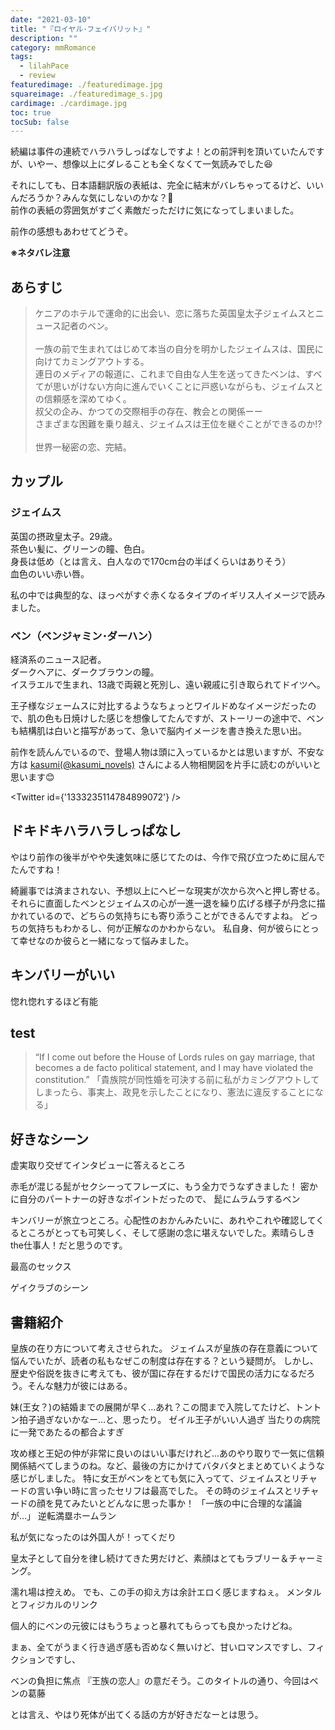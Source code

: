 ```yaml
---
date: "2021-03-10"
title: "『ロイヤル･フェイバリット』"
description: ""
category: mmRomance
tags:
  - lilahPace
  - review
featuredimage: ./featuredimage.jpg
squareimage: ./featuredimage_s.jpg
cardimage: ./cardimage.jpg
toc: true
tocSub: false
---
```



続編は事件の連続でハラハラしっぱなしですよ！との前評判を頂いていたんですが、いやー、想像以上にダレることも全くなくて一気読みでした😆

それにしても、日本語翻訳版の表紙は、完全に結末がバレちゃってるけど、いいんだろうか？みんな気にしないのかな？🤔  
前作の表紙の雰囲気がすごく素敵だっただけに気になってしまいました。

前作の感想もあわせてどうぞ。

<InternalLink slug="/mm-romance/his-royal-secret/" />

**※ネタバレ注意**

## あらすじ

<Blockquote srcBook="hisRoyalFavorite" lang="jp">
ケニアのホテルで運命的に出会い、恋に落ちた英国皇太子ジェイムスとニュース記者のベン。<br />
<br />
一族の前で生まれてはじめて本当の自分を明かしたジェイムスは、国民に向けてカミングアウトする。<br />
連日のメディアの報道に、これまで自由な人生を送ってきたベンは、すべてが思いがけない方向に進んでいくことに戸惑いながらも、ジェイムスとの信頼感を深めてゆく。<br />
叔父の企み、かつての交際相手の存在、教会との関係ーー<br />
さまざまな困難を乗り越え、ジェイムスは王位を継ぐことができるのか!?<br />
<br />
世界一秘密の恋、完結。
</Blockquote>

## カップル

### ジェイムス

英国の摂政皇太子。29歳。  
茶色い髪に、グリーンの瞳、色白。  
身長は低め（とは言え、白人なので170cm台の半ばくらいはありそう）  
血色のいい赤い唇。

私の中では典型的な、ほっぺがすぐ赤くなるタイプのイギリス人イメージで読みました。

### ベン（ベンジャミン･ダーハン）

経済系のニュース記者。  
ダークヘアに、ダークブラウンの瞳。  
イスラエルで生まれ、13歳で両親と死別し、遠い親戚に引き取られてドイツへ。

王子様なジェームスに対比するようなちょっとワイルドめなイメージだったので、肌の色も日焼けした感じを想像してたんですが、ストーリーの途中で、ベンも結構肌は白いと描写があって、急いで脳内イメージを書き換えた思い出。

前作を読んんでいるので、登場人物は頭に入っているかとは思いますが、不安な方は [kasumi(@kasumi_novels)](https://twitter.com/kasumi_novels) さんによる人物相関図を片手に読むのがいいと思います😊

<Twitter id={'1333235114784899072'} />

## ドキドキハラハラしっぱなし

やはり前作の後半がやや失速気味に感じてたのは、今作で飛び立つために屈んでたんですね！

綺麗事では済まされない、予想以上にヘビーな現実が次から次へと押し寄せる。
それらに直面したベンとジェイムスの心が一進一退を繰り広げる様子が丹念に描かれているので、どちらの気持ちにも寄り添うことができるんですよね。
どっちの気持ちもわかるし、何が正解なのかわからない。
私自身、何が彼らにとって幸せなのか彼らと一緒になって悩みました。


## キンバリーがいい
惚れ惚れするほど有能

## test

<Blockquote srcBook="hisRoyalFavorite" lang="en" book chapter="4">
“If I come out before the House of Lords rules on gay marriage, that becomes a de facto political statement, and I may have violated the constitution.”
<span>「貴族院が同性婚を可決する前に私がカミングアウトしてしまったら、事実上、政見を示したことになり、憲法に違反することになる」</span>
</Blockquote>



## 好きなシーン

虚実取り交ぜてインタビューに答えるところ

赤毛が混じる髭がセクシーってフレーズに、もう全力でうなずきました！
密かに自分のパートナーの好きなポイントだったので、
髭にムラムラするベン

キンバリーが旅立つところ。心配性のおかんみたいに、あれやこれや確認してくるところがとっても可笑しく、そして感謝の念に堪えないでした。素晴らしきthe仕事人！だと思うのです。

最高のセックス

ゲイクラブのシーン


## 書籍紹介

<Amazon book="hisRoyalFavorite" />

皇族の在り方について考えさせられた。 ジェイムスが皇族の存在意義について悩んでいたが、読者の私もなぜこの制度は存在する？という疑問が。 しかし、歴史や俗説を抜きに考えても、彼が国に存在するだけで国民の活力になるだろう。そんな魅力が彼にはある。


妹(王女？)の結婚までの展開が早く…あれ？この間まで入院してたけど、トントン拍子過ぎないかなー…と、思ったり。
ゼイル王子がいい人過ぎ
当たりの病院に一発であたるの都合よすぎ



攻め様と王妃の仲が非常に良いのはいい事だけれど…あのやり取りで一気に信頼関係結べてしまうのね。など、最後の方にかけてバタバタとまとめていくような感じがしました。
特に女王がベンをとても気に入ってて、ジェイムスとリチャードの言い争い時に言ったセリフは最高でした。
その時のジェイムスとリチャードの顔を見てみたいとどんなに思った事か！
「一族の中に合理的な議論が…」
逆転満塁ホームラン

私が気になったのは外国人が！ってくだり

皇太子として自分を律し続けてきた男だけど、素顔はとてもラブリー＆チャーミング。


濡れ場は控えめ。
でも、この手の抑え方は余計エロく感じますねぇ。
メンタルとフィジカルのリンク

個人的にベンの元彼にはもうちょっと暴れてもらっても良かったけどね。


まぁ、全てがうまく行き過ぎ感も否めなく無いけど、甘いロマンスですし、フィクションですし、

ベンの負担に焦点
『王族の恋人』の意だそう。このタイトルの通り、今回はベンの葛藤


とは言え、やはり死体が出てくる話の方が好きだなーとは思う。
